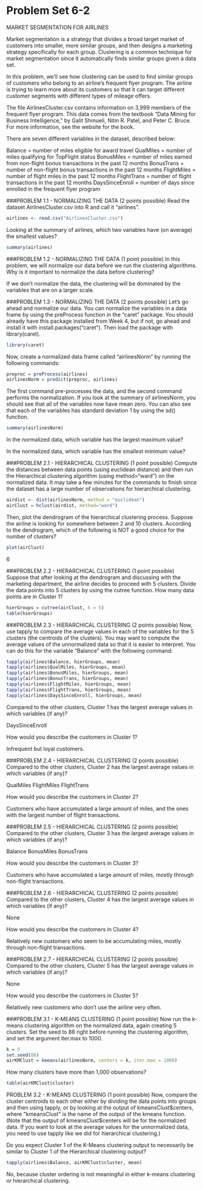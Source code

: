 Problem Set 6-2
========================================================
MARKET SEGMENTATION FOR AIRLINES

Market segmentation is a strategy that divides a broad target market of customers into smaller, more similar groups, and then designs a marketing strategy specifically for each group. Clustering is a common technique for market segmentation since it automatically finds similar groups given a data set. 

In this problem, we'll see how clustering can be used to find similar groups of customers who belong to an airline's frequent flyer program. The airline is trying to learn more about its customers so that it can target different customer segments with different types of mileage offers. 

The file AirlinesCluster.csv contains information on 3,999 members of the frequent flyer program. This data comes from the textbook "Data Mining for Business Intelligence," by Galit Shmueli, Nitin R. Patel, and Peter C. Bruce. For more information, see the website for the book.

There are seven different variables in the dataset, described below:

Balance = number of miles eligible for award travel
QualMiles = number of miles qualifying for TopFlight status
BonusMiles = number of miles earned from non-flight bonus transactions in the past 12 months
BonusTrans = number of non-flight bonus transactions in the past 12 months
FlightMiles = number of flight miles in the past 12 months
FlightTrans = number of flight transactions in the past 12 months
DaysSinceEnroll = number of days since enrolled in the frequent flyer program

###PROBLEM 1.1 - NORMALIZING THE DATA  (2 points possible)
Read the dataset AirlinesCluster.csv into R and call it "airlines".
```r
airlines <- read.csv("AirlinesCluster.csv")
```

Looking at the summary of airlines, which two variables have (on average) the smallest values?
```r
summary(airlines)
```

###PROBLEM 1.2 - NORMALIZING THE DATA  (1 point possible)
In this problem, we will normalize our data before we run the clustering algorithms. Why is it important to normalize the data before clustering?

If we don't normalize the data, the clustering will be dominated by the variables that are on a larger scale. 

###PROBLEM 1.3 - NORMALIZING THE DATA  (2 points possible)
Let's go ahead and normalize our data. You can normalize the variables in a data frame by using the preProcess function in the "caret" package. You should already have this package installed from Week 4, but if not, go ahead and install it with install.packages("caret"). Then load the package with library(caret).
```r
library(caret)
```

Now, create a normalized data frame called "airlinesNorm" by running the following commands:

```r
preproc = preProcess(airlines)
airlinesNorm = predict(preproc, airlines)
```

The first command pre-processes the data, and the second command performs the normalization. If you look at the summary of airlinesNorm, you should see that all of the variables now have mean zero. You can also see that each of the variables has standard deviation 1 by using the sd() function.
```r
summary(airlinesNorm)
```

In the normalized data, which variable has the largest maximum value?

In the normalized data, which variable has the smallest minimum value?

###PROBLEM 2.1 - HIERARCHICAL CLUSTERING  (1 point possible)
Compute the distances between data points (using euclidean distance) and then run the Hierarchical clustering algorithm (using method="ward") on the normalized data. It may take a few minutes for the commands to finish since the dataset has a large number of observations for hierarchical clustering.
```r
airdist <- dist(airlinesNorm, method = "euclidean")
airClust = hclust(airdist, method="ward")
```

Then, plot the dendrogram of the hierarchical clustering process. Suppose the airline is looking for somewhere between 2 and 10 clusters. According to the dendrogram, which of the following is NOT a good choice for the number of clusters?
```r
plot(airClust)
```

6

###PROBLEM 2.2 - HIERARCHICAL CLUSTERING  (1 point possible)
Suppose that after looking at the dendrogram and discussing with the marketing department, the airline decides to proceed with 5 clusters. Divide the data points into 5 clusters by using the cutree function. How many data points are in Cluster 1?
```r
hierGroups = cutree(airClust, k = 5)
table(hierGroups)
```

###PROBLEM 2.3 - HIERARCHICAL CLUSTERING  (2 points possible)
Now, use tapply to compare the average values in each of the variables for the 5 clusters (the centroids of the clusters). You may want to compute the average values of the unnormalized data so that it is easier to interpret. You can do this for the variable "Balance" with the following command:
```r
tapply(airlines$Balance, hierGroups, mean)
tapply(airlines$QualMiles, hierGroups, mean)
tapply(airlines$BonusMiles, hierGroups, mean)
tapply(airlines$BonusTrans, hierGroups, mean)
tapply(airlines$FlightMiles, hierGroups, mean)
tapply(airlines$FlightTrans, hierGroups, mean)
tapply(airlines$DaysSinceEnroll, hierGroups, mean)
```

Compared to the other clusters, Cluster 1 has the largest average values in which variables (if any)?

 DaysSinceEnroll
 
How would you describe the customers in Cluster 1?


Infrequent but loyal customers.

###PROBLEM 2.4 - HIERARCHICAL CLUSTERING  (2 points possible)
Compared to the other clusters, Cluster 2 has the largest average values in which variables (if any)?

QualMiles 
FlightMiles 
FlightTrans 

How would you describe the customers in Cluster 2?

Customers who have accumulated a large amount of miles, and the ones with the largest number of flight transactions. 

###PROBLEM 2.5 - HIERARCHICAL CLUSTERING  (2 points possible)
Compared to the other clusters, Cluster 3 has the largest average values in which variables (if any)?

Balance 
BonusMiles 
BonusTrans 

How would you describe the customers in Cluster 3?

Customers who have accumulated a large amount of miles, mostly through non-flight transactions. 

###PROBLEM 2.6 - HIERARCHICAL CLUSTERING  (2 points possible)
Compared to the other clusters, Cluster 4 has the largest average values in which variables (if any)?

None

How would you describe the customers in Cluster 4?

Relatively new customers who seem to be accumulating miles, mostly through non-flight transactions.

###PROBLEM 2.7 - HIERARCHICAL CLUSTERING  (2 points possible)
Compared to the other clusters, Cluster 5 has the largest average values in which variables (if any)?

None

How would you describe the customers in Cluster 5?

Relatively new customers who don't use the airline very often. 

###PROBLEM 3.1 - K-MEANS CLUSTERING  (1 point possible)
Now run the k-means clustering algorithm on the normalized data, again creating 5 clusters. Set the seed to 88 right before running the clustering algorithm, and set the argument iter.max to 1000.
```r
k = 5
set.seed(88)
airKMClust = kmeans(airlinesNorm, centers = k, iter.max = 1000)
```

How many clusters have more than 1,000 observations?
```r
table(airKMClust$cluster)
```


PROBLEM 3.2 - K-MEANS CLUSTERING  (1 point possible)
Now, compare the cluster centroids to each other either by dividing the data points into groups and then using tapply, or by looking at the output of kmeansClust$centers, where "kmeansClust" is the name of the output of the kmeans function. (Note that the output of kmeansClust$centers will be for the normalized data. If you want to look at the average values for the unnormalized data, you need to use tapply like we did for hierarchical clustering.)

Do you expect Cluster 1 of the K-Means clustering output to necessarily be similar to Cluster 1 of the Hierarchical clustering output?
```r
tapply(airlines$Balance, airKMClust$cluster, mean)
```

No, because cluster ordering is not meaningful in either k-means clustering or hierarchical clustering. 